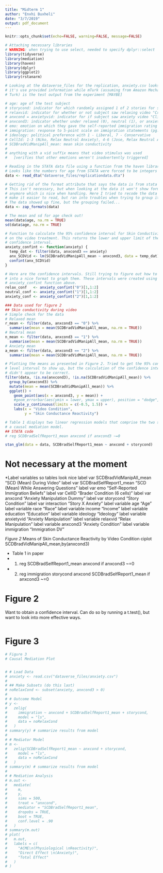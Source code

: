 ```yaml
---
title: "Midterm 1"
author: "Enxhi Buxheli"
date: "3/7/2019"
output: pdf_document
---
```


```r
knitr::opts_chunk$set(echo=FALSE, warning=FALSE, message=FALSE)

# Attaching necessary libraries
# WARNING: when trying to use select, needed to specify dplyr::select
library(tidyverse)
library(mediation)
library(haven)
library(dplyr)
library(ggplot2)
library(rstanarm)

# Looking at the dataverse_files for the replication, anxiety.csv looks like
# it's use provided information while mTurk (assuming from Amazon Mechanical
# Turk) is the test output from the experiment [MAYBE]
```

```r
# age: age of the test subject
# storycond: indicator for which randomly assigned 1 of 2 stories for subject (Jose/Niko)
# relaxvid: indicator for whether or not subject saw relaxing video "Crystal Chakra"
# anxcond = anxietyvid: indicator for if subject saw anxiety video "Cliffhanger"
# anxcond3: indicator whether under relaxed (0), neutral (1), or anxiety (2) conditions 
# emo: emotion on which they gave the self-reported immigration rating
# immigration: response to 5-point scale on immigration statements (pg. 6)
# ideology: political preference with 1 - Liberal, 7 - Conservative
# CellId: 1-3 (Niko, Relax Neutral Anxiety), 4-6 (Jose, Relax Neutral Anxiety)
# SCDBradVidManipAll_mean: mean skin conductivity
#
# anything with a vid suffix means that video stimulus was used 
#   [verifies that other emotions weren't inadvertently triggered]

# Reading in the STATA data file using a function from the haven library
# Looks like the numbers for age from STATA were forced to be integers (%8.0g)
data <- read_dta("dataverse_files/replicationdata.dta")

# Getting rid of the format attribute that says the data is from stata 
# This isn't necessary, but when looking at the data it won't show format
# anymore which is nice when handling. Here I tried to recode the data to 
# make it easier to read, but ran into troubles when trying to group it.
# The data showed up fine, but the grouping failed...
data <- zap_formats(data) 

# The mean and sd for age check out!
mean(data$age, na.rm = TRUE)
sd(data$age, na.rm = TRUE)
```


```r
# Function to calculate the 95% confidence interval for Skin Conductivity based
# on the video treatment. This returns the lower and upper limit of the
# confidence interval.
anxiety_confint <- function(anxiety) {
  temp_dat <- filter(data, anxcond3 == anxiety)
  anx_SCDVid <- lm(SCDBradVidManipAll_mean ~ anxcond3, data = temp_dat)
  confint(anx_SCDVid)
}

# Here are the confidence intervals. Still trying to figure out how to get them
# into a nice format to graph them. These intervals were created using the 
# anxiety_confint function above.
relax_conf   <- anxiety_confint("0")[1,1:2]
neutral_conf <- anxiety_confint("1")[1,1:2]
anxiety_conf <- anxiety_confint("2")[1,1:2]

### Data used for figure 2
## Skin conductivity during video
# Simple check for the data
# Relaxed mean
r_mean <- filter(data, anxcond3 == "0") %>% 
  summarise(mean = mean(SCDBradVidManipAll_mean, na.rm = TRUE))
# Neutral mean
n_mean <- filter(data, anxcond3 == "1") %>% 
  summarise(mean = mean(SCDBradVidManipAll_mean, na.rm = TRUE))
# Anxiety mean
a_mean <- filter(data, anxcond3 == "2") %>%
  summarise(mean = mean(SCDBradVidManipAll_mean, na.rm = TRUE))

# Plotting the means as presented in Figure 2. Tried to get the 95% confidence
# level interval to show up, but the calculation of the confidence interval
# didn't appear to be correct.
filter(data, !is.na(anxcond3), !is.na(SCDBradVidManipAll_mean)) %>%
  group_by(anxcond3) %>% 
  mutate(mean = mean(SCDBradVidManipAll_mean)) %>%
  ggplot() +
    geom_point(aes(x = anxcond3, y = mean)) +
    #geom_errorbar(aes(ymin = lower, ymax = upper), position = "dodge", width = 0.25) +
    scale_y_continuous(limits = c(-0.5, 1.5)) +
    labs(x = "Video Condition",
         y = "Skin Conductance Reactivity")
```

```r
# Table 1 displays two linear regression models that comprise the two stages of
# a causal mediation model.
## STATA code
# reg SCDBradSelfReport1_mean anxcond if anxcond3 ~=0

stan_glm(data = data, SCDBradSelfReport1_mean ~ anxcond + storycond)
```



# Not necessary at the moment
*Label variables so tables look nice
label var SCDBradVidManipAll_mean "SCD (Mean) During Video"
label var SCDBradSelfReport1_mean "SCD (Mean) While Answering Questions"
label var emo "Self-Reported Immigration Beliefs"
label var CellID "Brader Condition (6 cells)"
label var anxcond "Anxiety Manipulation Dummy"
label var storycond "Story Condition"
label var interaction "Story X Anxiety"
label variable age "Age"
label variable race "Race"
label variable income "Income"
label variable education "Education"
label variable ideology "Ideology"
label variable anxietyvid "Anxiety Manipulation"
label variable relaxvid "Relax Manipulation"
label variable anxcond3 "Anxiety Condition"
label variable immigration "Immigration DV"





*Figure 2 
* Means of Skin Conductance Reactivity by Video Condition
ciplot SCDBradVidManipAll_mean,by(anxcond3)


* Table 1 in paper
* (1)
reg SCDBradSelfReport1_mean anxcond if anxcond3 ~=0

* (2) 
reg immigration storycond anxcond SCDBradSelfReport1_mean if anxcond3 ~=0



# Figure 2
Want to obtain a confidence interval. Can do so by running a t.test(), but want
to look into more effective ways.
```r

```

# Figure 3
```r
# Figure 3
# Causal Mediation Plot


# # Load Data
# anxiety <- read.csv("dataverse_files/anxiety.csv")
# 
# ## Make Subsets (do this last)
# noRelaxCond <- subset(anxiety, anxcond3 > 0)
# 
# # Outcome Model
# y <-
#   zelig(
#     immigration ~ anxcond + SCDBradSelfReport1_mean + storycond,
#     model = "ls",
#     data = noRelaxCond
#   )
# summary(y) # summarize results from model
# 
# # Mediator Model
# m <-
#   zelig(SCDBradSelfReport1_mean ~ anxcond + storycond,
#     model = "ls",
#     data = noRelaxCond
#   )
# summary(m) # summarize results from model
# 
# # Mediation Analysis
# m.out <-
#   mediate(
#     m,
#     y,
#     sims = 500,
#     treat = "anxcond",
#     mediator = "SCDBradSelfReport1_mean",
#     dropobs = TRUE,
#     boot = TRUE,
#     conf.level = .90
#   )
# summary(m.out)
# plot(
#   m.out,
#   labels = c(
#     "ACME\n(Physiological \nReactivity)",
#     "Direct Effect \n(Anxiety)",
#     "Total Effect"
#   )
# )
```


